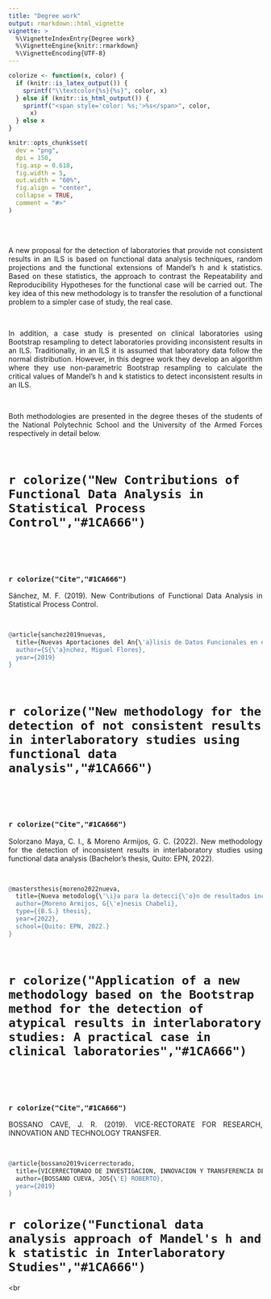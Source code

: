 ```yaml
---
title: "Degree work"
output: rmarkdown::html_vignette
vignette: >
  %\VignetteIndexEntry{Degree work}
  %\VignetteEngine{knitr::rmarkdown}
  %\VignetteEncoding{UTF-8}
---
```


```r
colorize <- function(x, color) {
  if (knitr::is_latex_output()) {
    sprintf("\\textcolor{%s}{%s}", color, x)
  } else if (knitr::is_html_output()) {
    sprintf("<span style='color: %s;'>%s</span>", color,
      x)
  } else x
}
```
```r
knitr::opts_chunk$set(
  dev = "png",
  dpi = 150,
  fig.asp = 0.618,
  fig.width = 5,
  out.width = "60%",
  fig.align = "center",
  collapse = TRUE,
  comment = "#>"
)
```
<br>
<br>

<p style="text-align:justify;"> A new proposal for the detection of laboratories that provide not consistent results in an ILS is based on functional data analysis techniques, random projections and the functional extensions of Mandel's h and k statistics. Based on these statistics, the approach to contrast the Repeatability and Reproducibility Hypotheses for the functional case will be carried out. The key idea of this new methodology is to transfer the resolution of a functional problem to a simpler case of study, the real case.</p>

<br>

<p style="text-align:justify;"> In addition, a case study is presented on clinical laboratories using Bootstrap resampling to detect laboratories providing inconsistent results in an ILS. Traditionally, in an ILS it is assumed that laboratory data follow the normal distribution. However, in this degree work they develop an algorithm where they use non-parametric Bootstrap resampling to calculate the critical values of Mandel's h and k statistics to detect inconsistent results in an ILS.</p>

<br>

<p style="text-align:justify;">Both methodologies are presented in the degree theses of the students of the National Polytechnic School and the University of the Armed Forces respectively in detail below.</p>

<br>

# `r colorize("New Contributions of Functional Data Analysis in Statistical Process Control","#1CA666")`
<br>

<object data="Thesis/199451588.pdf" width=775, height=550></object>

<br>

### `r colorize("Cite","#1CA666")`

<p style="text-align:justify;">Sánchez, M. F. (2019). New Contributions of Functional Data Analysis in Statistical Process Control.</p>

<br>

```r
@article{sanchez2019nuevas,
  title={Nuevas Aportaciones del An{\'a}lisis de Datos Funcionales en el Control Estad{\i}stico de Procesos},
  author={S{\'a}nchez, Miguel Flores},
  year={2019}
}
```
<br>



# `r colorize("New methodology for the detection of not consistent results in interlaboratory studies using functional data analysis","#1CA666")`

<br>

<object data="Thesis/génesis_moreno_y_cristian_solórzano_-_trabajo_con_correciones.pdf" width=775, height=550></object>

<br>

### `r colorize("Cite","#1CA666")`

<p style="text-align:justify;">Solorzano Maya, C. I., & Moreno Armijos, G. C. (2022). New methodology for the detection of inconsistent results in interlaboratory studies using functional data analysis (Bachelor's thesis, Quito: EPN, 2022).</p>

<br>

```r
@mastersthesis{moreno2022nueva,
  title={Nueva metodolog{\'\i}a para la detecci{\'o}n de resultados inconsistentes en estudios interlaboratorios utilizando an{\'a}lisis de datos funcionales.},
  author={Moreno Armijos, G{\'e}nesis Chabeli},
  type={{B.S.} thesis},
  year={2022},
  school={Quito: EPN, 2022.}
}
```

<br>

# `r colorize("Application of a new methodology based on the Bootstrap method for the detection of atypical results in interlaboratory studies: A practical case in clinical laboratories","#1CA666")`

<br>

<object data="Thesis/T-ESPE.pdf" width=775, height=550></object>

<br>

### `r colorize("Cite","#1CA666")`

<p style="text-align:justify;">BOSSANO CAVE, J. R. (2019). VICE-RECTORATE FOR RESEARCH, INNOVATION AND TECHNOLOGY TRANSFER.</p>

<br>

```r
@article{bossano2019vicerrectorado,
  title={VICERRECTORADO DE INVESTIGACION, INNOVACION Y TRANSFERENCIA DE TECNOLOGIA},
  author={BOSSANO CUEVA, JOS{\'E} ROBERTO},
  year={2019}
}
```

# `r colorize("Functional data analysis approach of Mandel's h and k statistic in Interlaboratory Studies","#1CA666")`

<object data="Articles/(2017)  Cap Functional data analysis approach of Mandel's h and k statistics in Iterlaboratory Stuies.pdf" width=775, height=550></object>

<br



